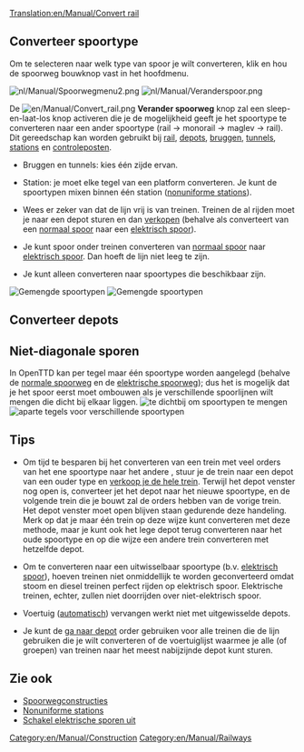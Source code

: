 [[Translation:en/Manual/Convert rail]]
{{nl/Manual/Tutorial/Tutorial}}{{nl/Aanzet}}

==Converteer spoortype==
Om te selecteren naar welk type van spoor je wilt converteren, klik en hou de spoorweg bouwknop vast in het hoofdmenu. 

[[File:nl/Manual/Spoorwegmenu2.png|left|frame]] [[File:nl/Manual/Veranderspoor.png|none|frame]]

De [[File:en/Manual/Convert rail.png]] '''Verander spoorweg''' knop zal een sleep-en-laat-los knop activeren die je de mogelijkheid geeft je het spoortype te converteren naar een ander spoortype (rail -> monorail -> maglev -> rail). Dit gereedschap kan worden gebruikt bij [[nl/Manual/Bouw sporen|rail]], [[nl/Manual/Depots bouwen|depots]], [[nl/Manual/Bruggen bouwen|bruggen]], [[nl/Manual/Tunnels|tunnels]], [[nl/Manual/Stations|stations]] en [[nl/Manual/Controleposten|controleposten]].

* Bruggen en tunnels: kies één zijde ervan.

* Station: je moet elke tegel van een platform converteren. Je kunt de spoortypen mixen binnen één station ([[nl/Archive/Manual/Settings/Niet-uniforme stations|nonuniforme stations]]).

* Wees er zeker van dat de lijn vrij is van treinen. Treinen de al rijden moet je naar een depot  sturen en dan [[nl/Manual/Treinen kopen en verkopen#hoe-verkoop-verwijder-ik-treinen|verkopen]] (behalve als converteert van een [[nl/Manual/Base Set/Spoorwegen|normaal spoor]] naar een [[nl/Manual/Base Set/Geëlektrificeerde spoorwegen|elektrisch spoor]]).

* Je kunt spoor onder treinen converteren van [[nl/Manual/Base Set/Spoorwegen|normaal spoor]] naar [[nl/Manual/Base Set/Geëlektrificeerde spoorwegen|elektrisch spoor]]. Dan hoeft de lijn niet leeg te zijn.

* Je kunt alleen converteren naar spoortypes die beschikbaar zijn.
[[File:en/Manual/Convert station.png|left|frame|Gemengde spoortypen]]
[[File:en/Manual/Convert rail tunnel.png|none|frame|Gemengde spoortypen]]
{{en/-}}

==Converteer depots==
{{nl/Opmerking|Alleen lege [[nl/Manual/Depots|depots]] kunnen worden geconverteerd (tenzij het spoortype uitwisselbaar is)}}


==Niet-diagonale sporen==
In OpenTTD kan per tegel maar één spoortype worden aangelegd (behalve de [[en/Manual/Base Set/Railways|normale spoorweg]] en de [[en/Manual/Base Set/Electrified railways|elektrische spoorweg]]); dus het is mogelijk dat je het spoor eerst moet ombouwen als je verschillende spoorlijnen wilt mengen die dicht bij elkaar liggen.
[[File:en/Manual/Convert rail close.png|left|frame|te dichtbij om spoortypen te mengen]]
[[File:en/Manual/Convert rail good.png|none|frame|aparte tegels voor verschillende spoortypen]] 
{{en/-}}
==Tips==
* Om tijd te besparen bij het converteren van een trein met veel orders van het ene spoortype naar het andere , stuur je de trein naar een depot van een ouder type en [[en/Manual/Sell entire train|verkoop je de hele trein]]. Terwijl het depot venster nog open is, converteer jet het depot naar het nieuwe spoortype, en de volgende trein die je bouwt zal de orders hebben van de vorige trein. Het depot venster moet open blijven staan gedurende deze handeling. Merk op dat je maar één trein op deze wijze kunt converteren met deze methode, maar je kunt ook het lege depot terug converteren naar het oude spoortype en op die wijze een andere trein converteren met hetzelfde depot.

* Om te converteren naar een uitwisselbaar spoortype (b.v. [[en/Manual/Base Set/Electrified railways|elektrisch spoor]]), hoeven treinen niet onmiddellijk te worden geconverteerd omdat stoom en diesel treinen perfect rijden op elektrisch spoor.  Elektrische treinen, echter, zullen niet doorrijden over niet-elektrisch spoor.

* Voertuig ([[nl/Manual/Voertuig vervangen|automatisch]]) vervangen werkt niet met uitgewisselde depots.

* Je kunt de [[nl/Manual/Orders|ga naar depot]] order gebruiken voor alle treinen die de lijn gebruiken die je wilt converteren of de voertuiglijst waarmee je alle (of groepen) van treinen naar het meest nabijzijnde depot kunt sturen.

==Zie ook==
*[[nl/Manual/Spoorwegconstructies|Spoorwegconstructies]]
*[[nl/Archive/Manual/Settings/Niet-uniforme stations|Nonuniforme stations]]
*[[en/Archive/Manual/Settings/Advanced Settings/Vehicles|Schakel elektrische sporen uit]]

[[Category:en/Manual/Construction]]
[[Category:en/Manual/Railways]]